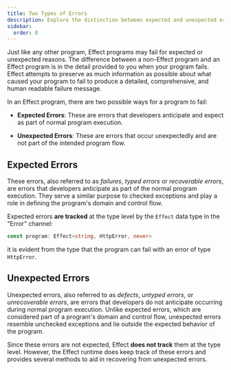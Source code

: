 ```yaml
---
title: Two Types of Errors
description: Explore the distinction between expected and unexpected errors in Effect programs. Learn how developers handle anticipated errors, known as "expected errors," and discover the nature of "unexpected errors" that occur outside the normal program flow. Understand how Effect provides detailed failure messages to aid in error recovery.
sidebar:
  order: 0
---
```


Just like any other program, Effect programs may fail for expected or unexpected reasons.
The difference between a non-Effect program and an Effect program is in the detail provided to you when your program fails.
Effect attempts to preserve as much information as possible about what caused your program to fail to produce a detailed,
comprehensive, and human readable failure message.

In an Effect program, there are two possible ways for a program to fail:

- **Expected Errors**: These are errors that developers anticipate and expect as part of normal program execution.

- **Unexpected Errors**: These are errors that occur unexpectedly and are not part of the intended program flow.

## Expected Errors

These errors, also referred to as _failures_, _typed errors_
or _recoverable errors_, are errors that developers anticipate as part of the normal program execution.
They serve a similar purpose to checked exceptions and play a role in defining the program's domain and control flow.

Expected errors **are tracked** at the type level by the `Effect` data type in the "Error" channel:

```ts "HttpError" showLineNumbers=false
const program: Effect<string, HttpError, never>
```

it is evident from the type that the program can fail with an error of type `HttpError`.

## Unexpected Errors

Unexpected errors, also referred to as _defects_, _untyped errors_, or _unrecoverable errors_, are errors that developers
do not anticipate occurring during normal program execution.
Unlike expected errors, which are considered part of a program's domain and control flow,
unexpected errors resemble unchecked exceptions and lie outside the expected behavior of the program.

Since these errors are not expected, Effect **does not track** them at the type level.
However, the Effect runtime does keep track of these errors and provides several methods to aid in recovering from unexpected errors.
